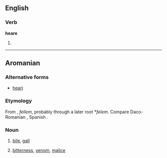 ==English==

===Verb===
'''heare'''

# {{obsolete spelling of|hear}}

----

==Aromanian==

===Alternative forms===
* [[heari]]

===Etymology===
From {{etyl|la|rup}} {{term|fel|lang=la}}, ''fellem'', probably through a later root *''felem''. Compare Daco-Romanian {{term|fiere|lang=ro}}, Spanish {{term|hiel|lang=es}}.

===Noun===
{{head|rup|noun}}

# [[bile]], [[gall]]
# {{context|figurative|lang=rup}} [[bitterness]], [[venom]], [[malice]]